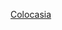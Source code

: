 {{noteTA|1=zh-cn:芋属;zh-tw:紫芋屬;zh-hk:芋屬;}}
{{catmore}}
{{commonscat|Colocasia}}
{{wikispecies|Colocasia_Schott}}

[[Category:天南星科|Colocasia]]
